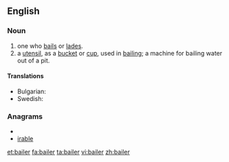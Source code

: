 ==English==

===Noun===
{{en-noun}}

# one who [[bail]]s or [[lade]]s.
# a [[utensil]], as a [[bucket]] or [[cup]], used in [[bailing]]; a machine for bailing water out of a pit.

====Translations====
{{trans-top|a utensil}}
* Bulgarian: {{t|bg|черпак}}
* Swedish: {{t-|sv|öskar|n}}
{{trans-mid}}
{{trans-bottom}}

===Anagrams===
* {{alphagram|abeilr}}
* [[irable#English|irable]]

[[et:bailer]]
[[fa:bailer]]
[[ta:bailer]]
[[vi:bailer]]
[[zh:bailer]]
